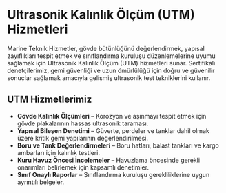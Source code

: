 # Ultrasonik Kalınlık Ölçüm (UTM) Hizmetleri

Marine Teknik Hizmetler, gövde bütünlüğünü değerlendirmek, yapısal zayıflıkları tespit etmek ve sınıflandırma kuruluşu düzenlemelerine uyumu sağlamak için Ultrasonik Kalınlık Ölçüm (UTM) hizmetleri sunar. Sertifikalı denetçilerimiz, gemi güvenliği ve uzun ömürlülüğü için doğru ve güvenilir sonuçlar sağlamak amacıyla gelişmiş ultrasonik test tekniklerini kullanır.

## UTM Hizmetlerimiz

- **Gövde Kalınlık Ölçümleri** – Korozyon ve aşınmayı tespit etmek için gövde plakalarının hassas ultrasonik taraması.
- **Yapısal Bileşen Denetimi** – Güverte, perdeler ve tanklar dahil olmak üzere kritik gemi yapılarının değerlendirilmesi.
- **Boru ve Tank Değerlendirmeleri** – Boru hatları, balast tankları ve kargo ambarları için kalınlık testleri.
- **Kuru Havuz Öncesi İncelemeler** – Havuzlama öncesinde gerekli onarımları belirlemek için kapsamlı denetimler.
- **Sınıf Onaylı Raporlar** – Sınıflandırma kuruluşu gerekliliklerine uygun ayrıntılı belgeler.
